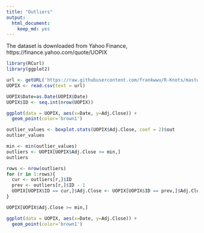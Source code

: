 ```yaml
---
title: "Outliers"
output: 
  html_document: 
    keep_md: yes
---
```


The dataset is downloaded from Yahoo Finance, https://finance.yahoo.com/quote/UOPIX


```r
library(RCurl)
library(ggplot2)
```

```r
url <- getURL('https://raw.githubusercontent.com/frankwwu/R-Knots/master/Outliers/UOPIX-Outliers.csv')
UOPIX <- read.csv(text = url) 
```

```r
UOPIX$Date=as.Date(UOPIX$Date)
UOPIX$ID <- seq.int(nrow(UOPIX))
```

```r
ggplot(data = UOPIX, aes(x=Date, y=Adj.Close)) +
  geom_point(color='brown1')
```

```r
outlier_values <- boxplot.stats(UOPIX$Adj.Close, coef = 2)$out
outlier_values
```

```r
min <- min(outlier_values)
outliers <- UOPIX[UOPIX$Adj.Close >= min,]
outliers

rows <- nrow(outliers)
for (r in 1:rows){
  cur <- outliers[r,]$ID
  prev <- outliers[r,]$ID - 1
  UOPIX[UOPIX$ID == cur,]$Adj.Close <- UOPIX[UOPIX$ID == prev,]$Adj.Close
}

UOPIX[UOPIX$Adj.Close >= min,]
```


```r
ggplot(data = UOPIX, aes(x=Date, y=Adj.Close)) +
  geom_point(color='brown1')
```
